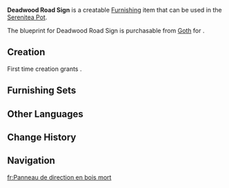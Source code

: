 {{Furnishing Infobox
|id             = 373113
|image          = Item Deadwood Road Sign.png
|category       = Landscape
|subcategory    = Item
|rarity         = 2
|adeptal_energy = 30
|load           = 65
|reduced_load   = 47
|description    = A simple road sign. The wood used here seems to have lost all its moisture and is beginning to slant a little from long-term disrepair. The [[Treasure Hoarders]] have also been known to switch the directions up to lure people into ambushes, all the better to rob them blind with.
|blueprint      = [[Goth]]
}}
'''Deadwood Road Sign''' is a creatable [[Furnishing]] item that can be used in the [[Serenitea Pot]].

The blueprint for Deadwood Road Sign is purchasable from [[Goth]] for {{Item|Mora|24|x=25,000}}.

==Creation==
First time creation grants {{Item|Trust|24|x=30}}.
{{Recipe
|type = Creation
|time = 12h
|Fir Wood = 4
|sort = Fir Wood
}}

==Furnishing Sets==
{{Craft Usage}}

==Other Languages==
{{Other Languages|default_hidden = 1
|en      = Deadwood Road Sign
|zhs     = 枯木方向标
|zhs_rm  = Kūmù Fāngxiàng Biāo
|zht     = 枯木方向標
|zht_rm  = Kūmù Fāngxiàng Biāo
|ja      = 枯木の道標
|ja_rm   = Koboku no Douhyou{{Assumed}}
|ko      = 마른 나무 방향표
|ko_rm   = 
|es      = Señal de madera seca
|fr      = Panneau de direction en bois mort
|ru      = Указатель из сухого дерева
|th      = ป้ายบอกทางไม้แห้ง
|th_rm   = 
|vi      = Biển Chỉ Đường Bằng Gỗ
|de      = Baumstumpf-Wegweiser
|id      = Papan Penunjuk Arah yang Lapuk
|pt      = Placa de Madeira Morta
}}

==Change History==
{{Change History|1.5}}

==Navigation==
{{Furnishing Navbox/Exterior|Landscape}}

[[fr:Panneau de direction en bois mort]]